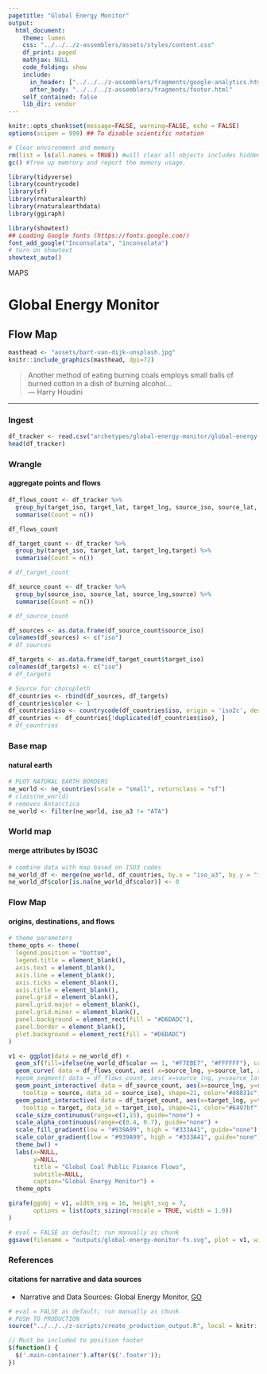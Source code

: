 ```yaml
---
pagetitle: "Global Energy Monitor"
output: 
  html_document:
    theme: lumen
    css: "../../../z-assemblers/assets/styles/content.css"
    df_print: paged
    mathjax: NULL
    code_folding: show
    include:
      in_header: ["../../../z-assemblers/fragments/google-analytics.html", "../../../z-assemblers/fragments/header.html"]
      after_body: "../../../z-assemblers/fragments/footer.html"
    self_contained: false
    lib_dir: vendor
---
```


```r

knitr::opts_chunk$set(message=FALSE, warning=FALSE, echo = FALSE)
options(scipen = 999) ## To disable scientific notation

# Clear environment and memory
rm(list = ls(all.names = TRUE)) #will clear all objects includes hidden objects.
gc() #free up memrory and report the memory usage.

library(tidyverse)
library(countrycode)
library(sf)
library(rnaturalearth)
library(rnaturalearthdata)
library(ggiraph)

library(showtext)
## Loading Google fonts (https://fonts.google.com/)
font_add_google("Inconsolata", "inconsolata")
# turn on showtext
showtext_auto()

```

<div class="activity">
MAPS  
</div>

# Global Energy Monitor
## Flow Map

```r

masthead <- "assets/bart-van-dijk-unsplash.jpg"
knitr::include_graphics(masthead, dpi=72)

```

> Another method of eating burning coals employs small balls of burned cotton in a dish of burning alcohol...\
--- Harry Houdini\

***

### Ingest


```r

df_tracker <- read.csv("archetypes/global-energy-monitor/global-energy-monitor.csv", header = TRUE, stringsAsFactors = FALSE, as.is=T)
head(df_tracker)

```


### Wrangle
#### aggregate points and flows


```r

df_flows_count <- df_tracker %>% 
  group_by(target_iso, target_lat, target_lng, source_iso, source_lat, source_lng,source,target) %>% 
  summarise(Count = n())

df_flows_count

df_target_count <- df_tracker %>% 
  group_by(target_iso, target_lat, target_lng,target) %>% 
  summarise(Count = n())

# df_target_count

df_source_count <- df_tracker %>% 
  group_by(source_iso, source_lat, source_lng,source) %>% 
  summarise(Count = n())

# df_source_count

df_sources <- as.data.frame(df_source_count$source_iso)
colnames(df_sources) <- c("iso")
# df_sources

df_targets <- as.data.frame(df_target_count$target_iso)
colnames(df_targets) <- c("iso")
# df_targets

# Source for choropleth
df_countries <- rbind(df_sources, df_targets)
df_countries$color <- 1
df_countries$iso <- countrycode(df_countries$iso, origin = 'iso2c', destination = 'iso3c') 
df_countries <- df_countries[!duplicated(df_countries$iso), ]
# df_countries


```



### Base map
#### natural earth


```r

# PLOT NATURAL EARTH BORDERS
ne_world <- ne_countries(scale = "small", returnclass = "sf")
# class(ne_world)
# removes Antarctica
ne_world <- filter(ne_world, iso_a3 != "ATA") 


```



### World map
#### merge attributes by ISO3C


```r

# combine data with map based on ISO3 codes
ne_world_df <- merge(ne_world, df_countries, by.x = "iso_a3", by.y = "iso", all = TRUE)
ne_world_df$color[is.na(ne_world_df$color)] <- 0

```


### Flow Map
#### origins, destinations, and flows


```r

# theme parameters
theme_opts <- theme(
  legend.position = "bottom",
  legend.title = element_blank(),
  axis.text = element_blank(),
  axis.line = element_blank(),
  axis.ticks = element_blank(),
  axis.title = element_blank(),
  panel.grid = element_blank(),
  panel.grid.major = element_blank(),
  panel.grid.minor = element_blank(),
  panel.background = element_rect(fill = "#D6DADC"),
  panel.border = element_blank(),
  plot.background = element_rect(fill = "#D6DADC")
)

v1 <- ggplot(data = ne_world_df) +
  geom_sf(fill=ifelse(ne_world_df$color == 1, "#F7EBE7", "#FFFFFF"), color="#A69F9D", size=0.5) +
  geom_curve( data = df_flows_count, aes( x=source_lng, y=source_lat, xend=target_lng, yend=target_lat, size=Count, color=Count, alpha=Count  ), lineend="round", linejoin="round", curvature=0.2 ) +
  #geom_segment( data = df_flows_count, aes( x=source_lng, y=source_lat, xend=target_lng, yend=target_lat, size=Count, color=Count, alpha=Count  ), lineend="round", linejoin="round" ) +
  geom_point_interactive( data = df_source_count, aes(x=source_lng, y=source_lat, size=Count,
    tooltip = source, data_id = source_iso), shape=21, color="#d8031c", fill="#d8031c", stroke=1, alpha=0.9) +
  geom_point_interactive( data = df_target_count, aes(x=target_lng, y=target_lat, size=Count,
    tooltip = target, data_id = target_iso), shape=21, color="#6497bf", fill="#6497bf", stroke=1, alpha=0.9) +
  scale_size_continuous(range=c(1,15), guide="none") +
  scale_alpha_continuous(range=c(0.4, 0.7), guide="none") +
  scale_fill_gradient(low = "#939A99", high = "#333A41", guide="none") + 
  scale_color_gradient(low = "#939A99", high = "#333A41", guide="none") + 
  theme_bw() +
  labs(x=NULL,
       y=NULL,
       title = "Global Coal Public Finance Flows", 
       subtitle=NULL,
       caption="Global Energy Monitor") +
  theme_opts

girafe(ggobj = v1, width_svg = 16, height_svg = 7,
       options = list(opts_sizing(rescale = TRUE, width = 1.0))
)

```


```r

# eval = FALSE as default; run manually as chunk
ggsave(filename = "outputs/global-energy-monitor-fs.svg", plot = v1, width=16, height=7)

```


### References
#### citations for narrative and data sources

* Narrative and Data Sources: Global Energy Monitor, [GO](https://globalenergymonitor.org/projects/global-coal-public-finance-tracker/){target="_blank"}


```r

# eval = FALSE as default; run manually as chunk
# PUSH TO PRODUCTION
source("../../../z-scripts/create_production_output.R", local = knitr::knit_global())

```



```js

// Must be included to position footer
$(function() {
  $('.main-container').after($('.footer'));
})

```

